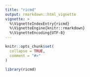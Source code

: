 ```yaml
---
title: "ricmd"
output: rmarkdown::html_vignette
vignette: >
  %\VignetteIndexEntry{ricmd}
  %\VignetteEngine{knitr::rmarkdown}
  %\VignetteEncoding{UTF-8}
---
```


```r
knitr::opts_chunk$set(
  collapse = TRUE,
  comment = "#>"
)
```

```r
library(ricmd)
```
